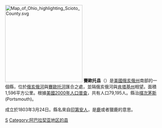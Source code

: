 {{noteTA
|T=zh-hans:赛欧托县 (俄亥俄州);zh-hk:賽歐托縣 (俄亥俄州);zh-tw:賽歐托郡 (俄亥俄州);
|1=zh-hans:县;zh-hk:縣;zh-tw:郡;
}}
[[File:Map_of_Ohio_highlighting_Scioto_County.svg|250px]]
'''賽歐托县'''（{{lang-en|Scioto County}}）是[[美國|美國]][[俄亥俄州|俄亥俄州]]南部的一個縣，位於[[俄亥俄河|俄亥俄河]]與[[賽歐托河|賽歐托河]]匯合之處，並隔俄亥俄河與[[肯塔基州|肯塔基州]]相望。面積1,596平方公里。根據[[美國2000年人口普查|美國2000年人口普查]]，共有人口79,195人。縣治[[樸次茅斯_(俄亥俄州)|樸次茅斯]] (Portsmouth)。

成立於1803年3月24日。縣名來自[[印第安人|印第安人]]，是[[鹿|鹿]]或者獵鹿的意思。
{{ohio-stub}}

[[Category:俄亥俄州行政區劃|S]]
[[Category:阿巴拉契亚地区的县|Category:阿巴拉契亚地区的县]]